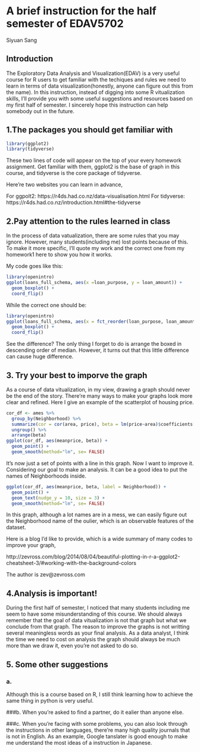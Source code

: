 # A brief instruction for the half semester of EDAV5702

Siyuan Sang

## Introduction

The Exploratory Data Analysis and Visualization(EDAV) is a very useful course for R users to get familiar with the techiques and rules we need to learn in terms of data visualization(honestly, anyone can figure out this from the name). In this instruction, instead of digging into some R vitualization skills, I'll provide you with some useful suggestions and resources based on my first half of semester. I sincerely hope this instruction can help somebody out in the future.

## 1.The packages you should get familiar with

```{r}
library(ggplot2)
library(tidyverse)
```

These two lines of code will appear on the top of your every homework assignment. Get familiar with them, ggplot2 is the base of graph in this course, and tidyverse is the core package of tidyverse.

Here're two websites you can learn in advance,

 For ggpolt2: https://r4ds.had.co.nz/data-visualisation.html
 For tidyverse: https://r4ds.had.co.nz/introduction.html#the-tidyverse
 
## 2.Pay attention to the rules learned in class

In the process of data vatualization, there are some rules that you may ignore. However, many students(including me) lost points because of this. To make it more specific, I'll quote my work and the correct one from my homework1 here to show you how it works.

My code goes like this:

```{r}
library(openintro)
ggplot(loans_full_schema, aes(x =loan_purpose, y = loan_amount)) + 
  geom_boxplot() +
  coord_flip()
```
While the correct one should be:

```{r}
library(openintro)
ggplot(loans_full_schema, aes(x = fct_reorder(loan_purpose, loan_amount), y = loan_amount)) + 
  geom_boxplot() +
  coord_flip()
```

See the difference? The only thing I forget to do is arrange the boxed in descending order of median. However, it turns out that this little difference can cause huge difference.

## 3. Try your best to imporve the graph

As a course of data vitualization, in my view, drawing a graph should never be the end of the story. There're many ways to make your graphs look more clear and refined. Here I give an example of the scatterplot of housing price.

```{r warning=FALSE, message=FALSE}
cor_df <- ames %>%
  group_by(Neighborhood) %>%
  summarize(cor = cor(area, price), beta = lm(price~area)$coefficients[2], meanprice = mean(price)) %>%
  ungroup() %>%
  arrange(beta)
ggplot(cor_df, aes(meanprice, beta)) +
  geom_point() +
  geom_smooth(method="lm", se= FALSE)
```

It's now just a set of points with a line in this graph. Now I want to improve it. Considering our goal to make an analysis. It can be a good idea to put the names of Neighborhoods inside.

```{r warning=FALSE, message=FALSE}
ggplot(cor_df, aes(meanprice, beta, label = Neighborhood)) +
  geom_point() +
  geom_text(nudge_y = 10, size = 3) +
  geom_smooth(method="lm", se= FALSE)
```
In this graph, although a lot names are in a mess, we can easily figure out the Neighborhood name of the oulier, which is an observable features of the dataset. 

Here is a blog I'd like to provide, which is a wide summary of many codes to improve your graph,

http://zevross.com/blog/2014/08/04/beautiful-plotting-in-r-a-ggplot2-cheatsheet-3/#working-with-the-background-colors

The author is zev@zevross.com

## 4.Analysis is important!

During the first half of semester, I noticed that many students including me seem to have some misunderstanding of this course. We should always remember that the goal of data vitualization is not that graph but what we conclude from that graph. The reason to improve the graphs is not writting several meaningless words as your final analysis. As a data analyst, I think the time we need to cost on analysis the graph should always be much more than we draw it, even you're not asked to do so.

## 5. Some other suggestions

### a.
Although this is a course based on R, I still think learning how to achieve the same thing in python is very useful.

###b.
When you're asked to find a partner, do it ealier than anyone else.

###c.
When you're facing with some problems, you can also look through the instructions in other languages, there're many high quality journals that is not in English. As an example, Google tanslater is good enough to make me understand the most ideas of a instruction in Japanese.







